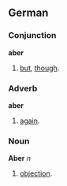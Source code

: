 ==German==
===Conjunction===
'''aber'''
# [[but]], [[though]].

===Adverb===
'''aber'''
# [[again]].

===Noun===
'''Aber''' ''n''
# [[objection]].